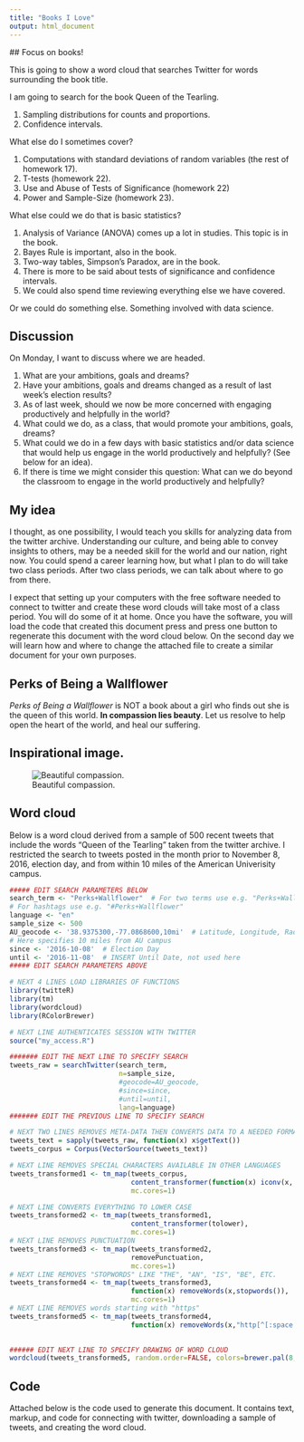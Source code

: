 ```yaml
---
title: "Books I Love"
output: html_document
---
```

  
  ## Focus on books!
  
  This is going to show a word cloud that searches Twitter for words surrounding the book title.

I am going to search for the book Queen of the Tearling.
  
  1. Sampling distributions for counts and proportions.
2. Confidence intervals.

What else do I sometimes cover?

1. Computations with standard deviations of random variables (the rest of homework 17).
2. T-tests (homework 22).
3. Use and Abuse of Tests of Significance (homework 22)
4. Power and Sample-Size (homework 23).

What else could we do that is basic statistics?

1. Analysis of Variance (ANOVA) comes up a lot in studies.  This topic is in the book.
2. Bayes Rule is important, also in the book.
3. Two-way tables, Simpson's Paradox, are in the book.
4. There is more to be said about tests of significance and confidence intervals.
5. We could also spend time reviewing everything else we have covered.

Or we could do something else.  Something involved with data science.

## Discussion

On Monday, I want to discuss where we are headed.

1. What are your ambitions, goals and dreams?
2. Have your ambitions, goals and dreams changed as a result of last week's election results?
3. As of last week, should we now be more concerned with engaging productively and helpfully in the world?
4. What could we do, as a class, that would promote your ambitions, goals, dreams?
5. What could we do in a few days with basic statistics and/or data science that would help us engage in the world productively and helpfully?  (See below for an idea).
6. If there is time we might consider this question:  What can we do beyond the classroom to engage in the world productively and helpfully?

## My idea
I thought, as one possibility, I would teach you skills for analyzing data from the twitter archive.  Understanding our culture, and being able to convey insights to others, may be a needed skill for the world and our nation, right now.  You could spend a career learning how, but what I plan to do will take two class periods.  After two class periods, we can talk about where to go from there.

I expect that setting up your computers with the free software needed to connect to twitter and create these word clouds will take most of a class period.  You will do some of it at home.  Once you have the software, you will load the code that created this document press and press one button to regenerate this document with the word cloud below.  On the second day we will learn how and where to change the attached file to create a similar document for your own purposes.

## Perks of Being a Wallflower
_Perks of Being a Wallflower_ is NOT a book about a girl who finds out she is the queen of this world.  **In compassion lies beauty**.  Let us resolve to help open the heart of the world, and heal our suffering.

## Inspirational image.
![Beautiful compassion.](Wallflower.jpeg)

## Word cloud
Below is a word cloud derived from a sample of 500 recent tweets that include the words "Queen of the Tearling" taken from the twitter archive.  I restricted the search to tweets posted in the month prior to November 8, 2016, election day, and from within 10 miles of the American Univerisity campus.


```r
##### EDIT SEARCH PARAMETERS BELOW
search_term <- "Perks+Wallflower"  # For two terms use e.g. "Perks+Wallflower"
# For hashtags use e.g. "#Perks+Wallflower"
language <- "en"
sample_size <- 500
AU_geocode <- '38.9375300,-77.0868600,10mi'  # Latitude, Longitude, Radius
# Here specifies 10 miles from AU campus
since <- '2016-10-08'  # Election Day
until <- '2016-11-08'  # INSERT Until Date, not used here
##### EDIT SEARCH PARAMETERS ABOVE

# NEXT 4 LINES LOAD LIBRARIES OF FUNCTIONS
library(twitteR)
library(tm)
library(wordcloud)
library(RColorBrewer)

# NEXT LINE AUTHENTICATES SESSION WITH TWITTER
source("my_access.R")

####### EDIT THE NEXT LINE TO SPECIFY SEARCH
tweets_raw = searchTwitter(search_term, 
                           n=sample_size,
                           #geocode=AU_geocode,
                           #since=since,
                           #until=until,
                           lang=language)
####### EDIT THE PREVIOUS LINE TO SPECIFY SEARCH

# NEXT TWO LINES REMOVES META-DATA THEN CONVERTS DATA TO A NEEDED FORMAT
tweets_text = sapply(tweets_raw, function(x) x$getText())
tweets_corpus = Corpus(VectorSource(tweets_text))

# NEXT LINE REMOVES SPECIAL CHARACTERS AVAILABLE IN OTHER LANGUAGES
tweets_transformed1 <- tm_map(tweets_corpus, 
                              content_transformer(function(x) iconv(x, to="UTF-8-MAC")),
                              mc.cores=1)

# NEXT LINE CONVERTS EVERYTHING TO LOWER CASE
tweets_transformed2 <- tm_map(tweets_transformed1,
                              content_transformer(tolower),
                              mc.cores=1)
# NEXT LINE REMOVES PUNCTUATION
tweets_transformed3 <- tm_map(tweets_transformed2,
                              removePunctuation,
                              mc.cores=1)
# NEXT LINE REMOVES "STOPWORDS" LIKE "THE", "AN", "IS", "BE", ETC.
tweets_transformed4 <- tm_map(tweets_transformed3,
                              function(x) removeWords(x,stopwords()),
                              mc.cores=1)
# NEXT LINE REMOVES words starting with "https"
tweets_transformed5 <- tm_map(tweets_transformed4,
                              function(x) removeWords(x,"http[^[:space:]]*"),mc.cores=1)

                              
###### EDIT NEXT LINE TO SPECIFY DRAWING OF WORD CLOUD
wordcloud(tweets_transformed5, random.order=FALSE, colors=brewer.pal(8,"Dark2"))
```

## Code

Attached below is the code used to generate this document.  It contains text, markup, and code for connecting with twitter, downloading a sample of tweets, and creating the word cloud.